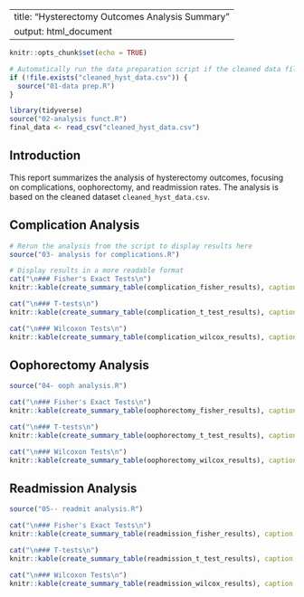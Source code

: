 

---
title: "Hysterectomy Outcomes Analysis Summary"
output: html_document
---

```r
knitr::opts_chunk$set(echo = TRUE)

# Automatically run the data preparation script if the cleaned data file is missing.
if (!file.exists("cleaned_hyst_data.csv")) {
  source("01-data prep.R")
}

library(tidyverse)
source("02-analysis funct.R")
final_data <- read_csv("cleaned_hyst_data.csv")
```

## Introduction

This report summarizes the analysis of hysterectomy outcomes, focusing on complications, oophorectomy, and readmission rates. The analysis is based on the cleaned dataset `cleaned_hyst_data.csv`.

## Complication Analysis

```r
# Rerun the analysis from the script to display results here
source("03- analysis for complications.R")

# Display results in a more readable format
cat("\n### Fisher's Exact Tests\n")
knitr::kable(create_summary_table(complication_fisher_results), caption = "Fisher's Exact Test Results for Any Intraoperative Complication")

cat("\n### T-tests\n")
knitr::kable(create_summary_table(complication_t_test_results), caption = "T-test Results for Any Intraoperative Complication")

cat("\n### Wilcoxon Tests\n")
knitr::kable(create_summary_table(complication_wilcox_results), caption = "Wilcoxon Test Results for Any Intraoperative Complication")
```

## Oophorectomy Analysis

```r
source("04- ooph analysis.R")

cat("\n### Fisher's Exact Tests\n")
knitr::kable(create_summary_table(oophorectomy_fisher_results), caption = "Fisher's Exact Test Results for Oophorectomy")

cat("\n### T-tests\n")
knitr::kable(create_summary_table(oophorectomy_t_test_results), caption = "T-test Results for Oophorectomy")

cat("\n### Wilcoxon Tests\n")
knitr::kable(create_summary_table(oophorectomy_wilcox_results), caption = "Wilcoxon Test Results for Oophorectomy")
```

## Readmission Analysis

```r
source("05-- readmit analysis.R")

cat("\n### Fisher's Exact Tests\n")
knitr::kable(create_summary_table(readmission_fisher_results), caption = "Fisher's Exact Test Results for Readmission")

cat("\n### T-tests\n")
knitr::kable(create_summary_table(readmission_t_test_results), caption = "T-test Results for Readmission")

cat("\n### Wilcoxon Tests\n")
knitr::kable(create_summary_table(readmission_wilcox_results), caption = "Wilcoxon Test Results for Readmission")
```